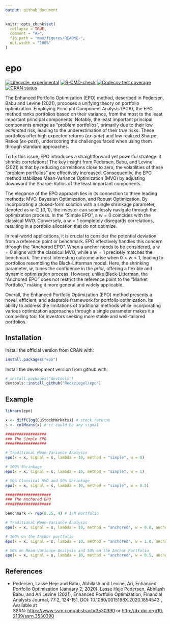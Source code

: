 ```yaml
---
output: github_document
---
```


<!-- README.md is generated from README.Rmd. Please edit that file -->

```r
knitr::opts_chunk$set(
  collapse = TRUE,
  comment = "#>",
  fig.path = "man/figures/README-",
  out.width = "100%"
)
```

# epo

<!-- badges: start -->

[![Lifecycle: experimental](https://img.shields.io/badge/lifecycle-experimental-orange.svg)](https://lifecycle.r-lib.org/articles/stages.html#experimental) [![R-CMD-check](https://github.com/Reckziegel/epo/actions/workflows/R-CMD-check.yaml/badge.svg)](https://github.com/Reckziegel/epo/actions/workflows/R-CMD-check.yaml) [![Codecov test coverage](https://codecov.io/gh/Reckziegel/epo/branch/main/graph/badge.svg)](https://app.codecov.io/gh/Reckziegel/epo?branch=main)
[![CRAN status](https://www.r-pkg.org/badges/version/epo)](https://CRAN.R-project.org/package=epo)
<!-- badges: end -->

The Enhanced Portfolio Optimization (EPO) method, described in Pedersen, Babu and Levine (2021), proposes a unifying theory on portfolio optimization. Employing Principal Component Analysis (PCA), the EPO method ranks portfolios based on their variance, from the most to the least important principal components. Notably, the least important principal components emerge as "problem portfolios", primarily due to their low *estimated* risk, leading to the underestimation of their *true* risks. These portfolios offer high expected returns (*ex-ante*) and low realized Sharpe Ratios (*ex-post*), underscoring the challenges faced when using them through standard approaches.

To fix this issue, EPO introduces a straightforward yet powerful strategy: it shrinks correlations! The key insight from Pedersen, Babu, and Levine (2021) is that by reducing correlations close to zero, the volatilities of these "problem portfolios" are effectively increased. Consequently, the EPO method stabilizes Mean-Variance Optimization (MVO) by adjusting downward the Sharpe-Ratios of the least important components.

The elegance of the EPO approach lies in its connection to three leading methods: MVO, Bayesian Optimization, and Robust Optimization. By incorporating a closed-form solution with a single shrinkage parameter, denoted as $w \in \{0, 1\}$, the investor can seamlessly navigate through the optimization process. In the "Simple EPO", a $w=0$ coincides with the classical MVO. Conversely, a $w=1$ completely disregards correlations, resulting in a portfolio allocation that do not optimize.

In real-world applications, it is crucial to consider the potential deviation from a reference point or benchmark. EPO effectively handles this concern through the "Anchored EPO". When a anchor needs to be considered, a $w=0$ aligns with the classical MVO, while a $w=1$ precisely matches the benchmark. The most interesting outcome arise when $0 < w < 1$, leading to portfolios resembling the Black-Litterman model. Here, the shrinking parameter, $w$, tunes the confidence in the *prior*, offering a flexible and dynamic optimization process. However, unlike Black-Litterman, the "Anchored EPO" does not restrict the reference point to the "Market Portfolio," making it more general and widely applicable.

Overall, the Enhanced Portfolio Optimization (EPO) method presents a novel, efficient, and adaptable framework for portfolio optimization. Its ability to address the limitations of traditional methods while incorporating various optimization approaches through a single parameter makes it a compelling tool for investors seeking more stable and well-tailored portfolios.

## Installation

Install the official version from CRAN with:

``` r
install.packages("epo")
```

Install the development version from github with:

``` r
# install.packages("devtools")
devtools::install_github("Reckziegel/epo")
```

## Example

```r
library(epo)

x <- diff(log(EuStockMarkets)) # stock returns
s <- colMeans(x) # it could be any signal 

##################
### The Simple EPO
##################

# Traditional Mean-Variance Analysis
epo(x = x, signal = s, lambda = 10, method = "simple", w = 0)

# 100% Shrinkage
epo(x = x, signal = s, lambda = 10, method = "simple", w = 1)

# 50% Classical MVO and 50% Shrinkage
epo(x = x, signal = s, lambda = 10, method = "simple", w = 0.5)

####################
### The Anchored EPO 
####################

benchmark <- rep(0.25, 4) # 1/N Portfolio

# Traditional Mean-Variance Analysis
epo(x = x, signal = s, lambda = 10, method = "anchored", w = 0.0, anchor = benchmark)

# 100% on the Anchor portfolio
epo(x = x, signal = s, lambda = 10, method = "anchored", w = 1.0, anchor = benchmark)

# 50% on Mean-Variance Analysis and 50% on the Anchor Portfolio
epo(x = x, signal = s, lambda = 10, method = "anchored", w = 0.5, anchor = benchmark)
```

## References

-   Pedersen, Lasse Heje and Babu, Abhilash and Levine, Ari, Enhanced Portfolio Optimization (January 2, 2020). Lasse Heje Pedersen, Abhilash Babu, and Ari Levine (2021), Enhanced Portfolio Optimization, Financial Analysts Journal, 77:2, 124-151, DOI: 10.1080/0015198X.2020.1854543 , Available at SSRN: <https://www.ssrn.com/abstract=3530390> or [http://dx.doi.org/10.2139/ssrn.3530390](https://dx.doi.org/10.2139/ssrn.3530390)
